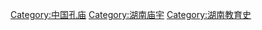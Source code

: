 {{Commons_category}}

[[Category:中国孔庙|Category:中国孔庙]]
[[Category:湖南庙宇|Category:湖南庙宇]]
[[Category:湖南教育史|Category:湖南教育史]]